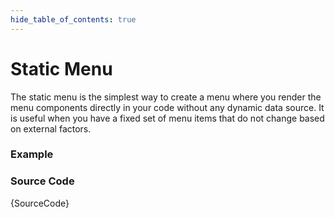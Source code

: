 ```yaml
---
hide_table_of_contents: true
---
```



# Static Menu

The static menu is the simplest way to create a menu where you render the menu components directly in your code without any dynamic data source. It is useful when you have a fixed set of menu items that do not change based on external factors.

### Example

<IframeWindow url='http://localhost:3000/en/menu-examples/vertical-menu/menu-render/static-menu' />

### Source Code

<TsToJsCodeSnippet>{SourceCode}</TsToJsCodeSnippet>
